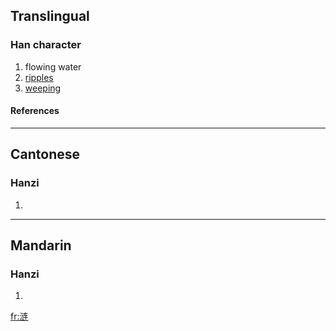{{see|漣}}

==Translingual==
===Han character===
{{Han char|rn=85|rad=水|as=07|sn=10|four=|canj=水卜大手 (EYKQ)}}
# flowing water
# [[ripples]]
# [[weeping]]
====References====
{{Han ref|kx=0633.371|hdz=31620.110|uh=6D9F|ud=28063}}

----
==Cantonese==
===Hanzi===
{{yue-hanzi|jyut=|y=lin4}}
# {{defn|Cantonese}}

----
==Mandarin==
===Hanzi===
{{cmn-hanzi|tra=漣|pin=[[lián]] ([[lian2]])|wg=lien<sup>2</sup>}}
# {{defn|Mandarin}}

[[fr:涟]]